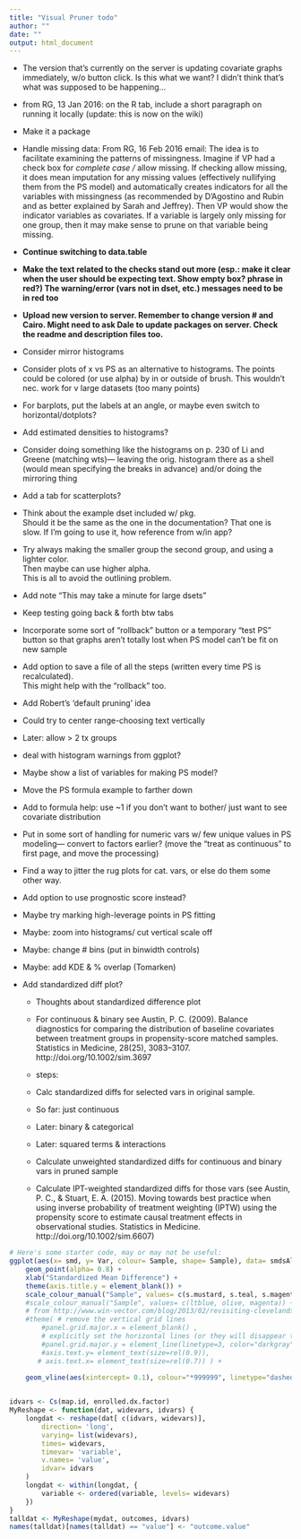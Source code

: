 ```yaml
---
title: "Visual Pruner todo"
author: ""
date: ""
output: html_document
---
```


* The version that's currently on the server is updating covariate graphs immediately, w/o button click. Is this what we want? I didn't think that's what was supposed to be happening...

* from RG, 13 Jan 2016: on the R tab, include a short paragraph on running it locally (update: this is now on the wiki)

* Make it a package

* Handle missing data: From RG, 16 Feb 2016 email:
The idea is to facilitate examining the patterns of missingness. Imagine if VP had a check box for _complete case / _ allow missing. 
If checking allow missing, it does mean imputation for any missing values (effectively nullifying them from the PS model) and automatically creates indicators for all the variables with missingness (as recommended by D'Agostino and Rubin and as better explained by Sarah and Jeffrey). 
Then VP would show the indicator variables as covariates. 
If a variable is largely only missing for one group, then it may make sense to prune on that variable being missing.
 
* **Continue switching to data.table**

* **Make the text related to the checks stand out more (esp.: make it clear when the user should be expecting text.  Show empty box? phrase in red?)
The warning/error (vars not in dset, etc.) messages need to be in red too**

* **Upload new version to server. Remember to change version # and Cairo. Might need to ask Dale to update packages on server. Check the readme and description files too.**

* Consider mirror histograms

* Consider plots of x vs PS as an alternative to histograms. The points could be colored (or use alpha) by in or outside of brush. This wouldn't nec. work for v large datasets (too many points)

* For barplots, put the labels at an angle, or maybe even switch to horizontal/dotplots?

* Add estimated densities to histograms? 

* Consider doing something like the histograms on p. 230 of Li and Greene (matching wts)--- leaving the orig. histogram there as a shell (would mean specifying the breaks in advance) and/or doing the mirroring thing

* Add a tab for scatterplots?
* Think about the example dset included w/ pkg.  
Should it be the same as the one in the documentation? 
That one is slow.
If I'm going to use it, how reference from w/in app?

* Try always making the smaller group the second group, and using a lighter color.  
Then maybe can use higher alpha.  
This is all to avoid the outlining problem.

* Add note "This may take a minute for large dsets"

* Keep testing going back & forth btw tabs

* Incorporate some sort of "rollback" button or a temporary "test PS" button so that graphs aren't totally lost when PS model can't be fit on new sample

* Add option to save a file of all the steps (written every time PS is recalculated).  
This might help with the "rollback" too.

* Add Robert's 'default pruning' idea

* Could try to center range-choosing text vertically

* Later: allow > 2 tx groups

* deal with histogram warnings from ggplot?

* Maybe show a list of variables for making PS model?

* Move the PS formula example to farther down

* Add to formula help: use ~1 if you don't want to bother/ just want to see covariate distribution

* Put in some sort of handling for numeric vars w/ few unique values in PS modeling--- convert to factors earlier? (move the "treat as continuous" to first page, and move the processing)

* Find a way to jitter the rug plots for cat. vars, or else do them some other way. 

* Add option to use prognostic score instead?

* Maybe try marking high-leverage points in PS fitting

* Maybe: zoom into histograms/ cut vertical scale off

* Maybe: change # bins (put in binwidth controls)

* Maybe: add KDE & % overlap (Tomarken)


* Add standardized diff plot?
    + Thoughts about standardized difference plot
    + For continuous & binary see Austin, P. C. (2009). Balance diagnostics for comparing the distribution of baseline covariates between treatment groups in propensity-score matched samples. Statistics in Medicine, 28(25), 3083–3107. http://doi.org/10.1002/sim.3697

    + steps:
    + Calc standardized diffs for selected vars in original sample.
    +   So far: just continuous
    +   Later: binary & categorical
    +   Later: squared terms & interactions
    + Calculate unweighted standardized diffs for continuous and binary vars in pruned sample
    + Calculate IPT-weighted standardized diffs for those vars (see Austin, P. C., & Stuart, E. A. (2015). Moving towards best practice when using inverse probability of treatment weighting (IPTW) using the propensity score to estimate causal treatment effects in observational studies. Statistics in Medicine. http://doi.org/10.1002/sim.6607)
    
```r
# Here's some starter code, may or may not be useful:
ggplot(aes(x= smd, y= Var, colour= Sample, shape= Sample), data= smdsAll) + 
    geom_point(alpha= 0.8) +
    xlab("Standardized Mean Difference") +
    theme(axis.title.y = element_blank()) +
    scale_colour_manual("Sample", values= c(s.mustard, s.teal, s.magenta)) +
    #scale_colour_manual("Sample", values= c(ltblue, olive, magenta)) +
    # from http://www.win-vector.com/blog/2013/02/revisiting-clevelands-the-elements-of-graphing-data-in-ggplot2/
    #theme( # remove the vertical grid lines
        #panel.grid.major.x = element_blank() ,
        # explicitly set the horizontal lines (or they will disappear too)
        #panel.grid.major.y = element_line(linetype=3, color="darkgray"),
        #axis.text.y= element_text(size=rel(0.9)), 
       # axis.text.x= element_text(size=rel(0.7)) ) +

    geom_vline(aes(xintercept= 0.1), colour="*999999", linetype="dashed")

   
idvars <- Cs(map.id, enrolled.dx.factor)
MyReshape <- function(dat, widevars, idvars) {
    longdat <- reshape(dat[ c(idvars, widevars)],
        direction= 'long',
        varying= list(widevars),
        times= widevars,
        timevar= 'variable',
        v.names= 'value',
        idvar= idvars
    )
    longdat <- within(longdat, {
        variable <- ordered(variable, levels= widevars)
    }) 
}
talldat <- MyReshape(mydat, outcomes, idvars)
names(talldat)[names(talldat) == "value"] <- "outcome.value"
```



